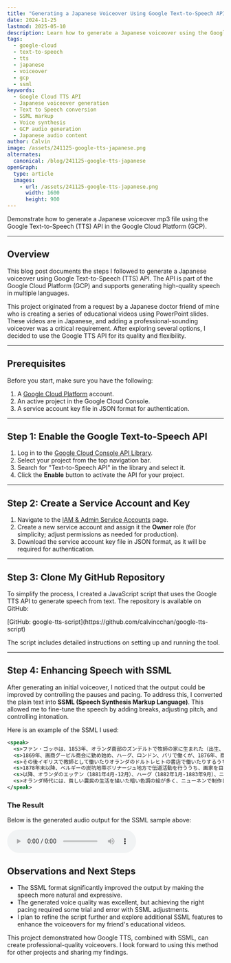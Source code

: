 ```yaml
---
title: "Generating a Japanese Voiceover Using Google Text-to-Speech API"
date: 2024-11-25
lastmod: 2025-05-10
description: Learn how to generate a Japanese voiceover using the Google Text-to-Speech (TTS) API in the Google Cloud Platform (GCP).
tags:
  - google-cloud
  - text-to-speech
  - tts
  - japanese
  - voiceover
  - gcp
  - ssml
keywords:
  - Google Cloud TTS API
  - Japanese voiceover generation
  - Text to Speech conversion
  - SSML markup
  - Voice synthesis
  - GCP audio generation
  - Japanese audio content
author: Calvin
image: /assets/241125-google-tts-japanese.png
alternates:
  canonical: /blog/241125-google-tts-japanese
openGraph:
  type: article
  images:
    - url: /assets/241125-google-tts-japanese.png
      width: 1600
      height: 900
---
```



Demonstrate how to generate a Japanese voiceover mp3 file using the Google Text-to-Speech (TTS) API in the Google Cloud Platform (GCP).

---

## Overview

This blog post documents the steps I followed to generate a Japanese voiceover using Google Text-to-Speech (TTS) API. The API is part of the Google Cloud Platform (GCP) and supports generating high-quality speech in multiple languages.

This project originated from a request by a Japanese doctor friend of mine who is creating a series of educational videos using PowerPoint slides. These videos are in Japanese, and adding a professional-sounding voiceover was a critical requirement. After exploring several options, I decided to use the Google TTS API for its quality and flexibility.

---

## Prerequisites

Before you start, make sure you have the following:

1. A [Google Cloud Platform](https://cloud.google.com/) account.
2. An active project in the Google Cloud Console.
3. A service account key file in JSON format for authentication.

---

## Step 1: Enable the Google Text-to-Speech API

1. Log in to the [Google Cloud Console API Library](https://console.cloud.google.com/apis/library).
2. Select your project from the top navigation bar.
3. Search for "Text-to-Speech API" in the library and select it.
4. Click the **Enable** button to activate the API for your project.

---

## Step 2: Create a Service Account and Key

1. Navigate to the [IAM & Admin Service Accounts](https://console.cloud.google.com/iam-admin/serviceaccounts) page.
2. Create a new service account and assign it the **Owner** role (for simplicity; adjust permissions as needed for production).
3. Download the service account key file in JSON format, as it will be required for authentication.

---

## Step 3: Clone My GitHub Repository

To simplify the process, I created a JavaScript script that uses the Google TTS API to generate speech from text. The repository is available on GitHub:

<Callout>
  [GitHub: google-tts-script](https://github.com/calvincchan/google-tts-script)
</Callout>

The script includes detailed instructions on setting up and running the tool.

---

## Step 4: Enhancing Speech with SSML

After generating an initial voiceover, I noticed that the output could be improved by controlling the pauses and pacing. To address this, I converted the plain text into **SSML (Speech Synthesis Markup Language)**. This allowed me to fine-tune the speech by adding breaks, adjusting pitch, and controlling intonation.

Here is an example of the SSML I used:

```xml
<speak>
  <s>ファン・ゴッホは、1853年、オランダ南部のズンデルトで牧師の家に生まれた（出生、少年時代）。</s>
  <s>1869年、画商グーピル商会に勤め始め、ハーグ、ロンドン、パリで働くが、1876年、商会を解雇された（グーピル商会）。</s>
  <s>その後イギリスで教師として働いたりオランダのドルトレヒトの書店で働いたりするうちに聖職者を志すようになり、1877年、アムステルダムで神学部の受験勉強を始めるが挫折した。</s>
  <s>1878年末以降、ベルギーの炭坑地帯ボリナージュ地方で伝道活動を行ううち、画家を目指すことを決意した（聖職者への志望）。</s>
  <s>以降、オランダのエッテン（1881年4月-12月）、ハーグ（1882年1月-1883年9月）、ニューネン（1883年12月-1885年11月）、ベルギーのアントウェルペン（1885年11月-1886年2月）と移り、弟テオドルス（通称テオ）の援助を受けながら画作を続けた。</s>
  <s>オランダ時代には、貧しい農民の生活を描いた暗い色調の絵が多く、ニューネンで制作した『ジャガイモを食べる人々』はこの時代の主要作品である。</s>
</speak>
```

### The Result

Below is the generated audio output for the SSML sample above:

<audio controls>
  <source src="/assets/241125-sample.mp3" type="audio/mpeg" />
  Your browser does not support the audio element.
</audio>

## Observations and Next Steps

- The SSML format significantly improved the output by making the speech more natural and expressive.
- The generated voice quality was excellent, but achieving the right pacing required some trial and error with SSML adjustments.
- I plan to refine the script further and explore additional SSML features to enhance the voiceovers for my friend's educational videos.

This project demonstrated how Google TTS, combined with SSML, can create professional-quality voiceovers. I look forward to using this method for other projects and sharing my findings.
